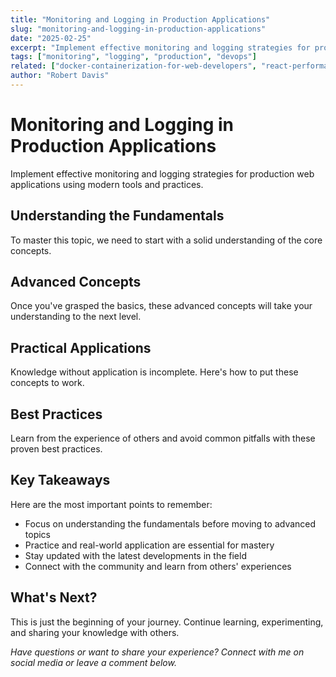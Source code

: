 ```yaml
---
title: "Monitoring and Logging in Production Applications"
slug: "monitoring-and-logging-in-production-applications"
date: "2025-02-25"
excerpt: "Implement effective monitoring and logging strategies for production web applications using modern tools and practices."
tags: ["monitoring", "logging", "production", "devops"]
related: ["docker-containerization-for-web-developers", "react-performance-optimization-guide", "modern-css-grid-and-flexbox-techniques"]
author: "Robert Davis"
---
```


# Monitoring and Logging in Production Applications

Implement effective monitoring and logging strategies for production web applications using modern tools and practices.

## Understanding the Fundamentals

To master this topic, we need to start with a solid understanding of the core concepts.

## Advanced Concepts

Once you've grasped the basics, these advanced concepts will take your understanding to the next level.

## Practical Applications

Knowledge without application is incomplete. Here's how to put these concepts to work.

## Best Practices

Learn from the experience of others and avoid common pitfalls with these proven best practices.

## Key Takeaways

Here are the most important points to remember:

- Focus on understanding the fundamentals before moving to advanced topics
- Practice and real-world application are essential for mastery
- Stay updated with the latest developments in the field
- Connect with the community and learn from others' experiences

## What's Next?

This is just the beginning of your journey. Continue learning, experimenting, and sharing your knowledge with others.

*Have questions or want to share your experience? Connect with me on social media or leave a comment below.*

